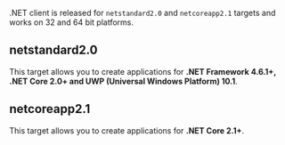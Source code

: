 
.NET client is released for `netstandard2.0` and `netcoreapp2.1` targets and works on 32 and 64 bit platforms.

## netstandard2.0

This target allows you to create applications for **.NET Framework 4.6.1+, .NET Core 2.0+ and UWP (Universal Windows Platform) 10.1**.

## netcoreapp2.1

This target allows you to create applications for **.NET Core 2.1+**.


